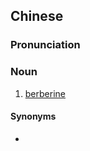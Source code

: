 {{also|小檗碱|小檗硷}}
==Chinese==
{{zh-forms|type=21|s=小檗碱|alt=小檗硷-nonstandard simplified}}
{{wikipedia|lang=zh}}

===Pronunciation===
{{zh-pron
|m=xiǎobòjiǎn
|c=siu2 baak3 gaan2
|cat=n
}}

===Noun===
{{zh-noun}}

# {{lb|zh|organic chemistry}} [[berberine]]

====Synonyms====
* {{zh-l|黃連素}}
